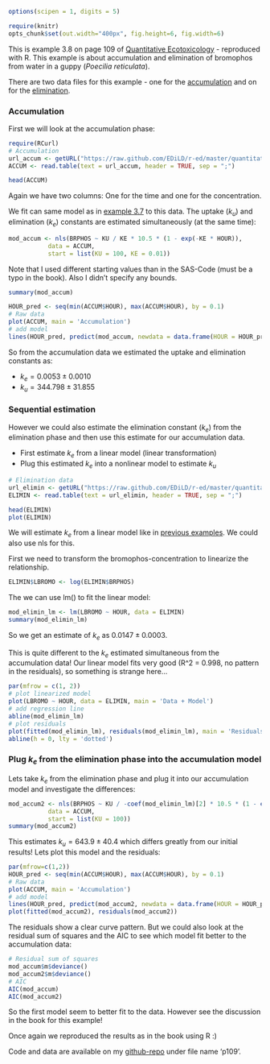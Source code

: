```r
options(scipen = 1, digits = 5)
```
```r
require(knitr)
opts_chunk$set(out.width="400px", fig.height=6, fig.width=6)
```

This is example 3.8 on page 109 of [Quantitative Ecotoxicology](http://www.crcpress.com/product/isbn/9781439835647) - reproduced with R. This example is about accumulation and elimination of bromophos from water in a guppy (*Poecilia reticulata*).

There are two data files for this example - one for the [accumulation](https://raw.github.com/EDiLD/r-ed/master/quantitative_ecotoxicology/data/p109_accum.csv) and on for the [elimination](https://raw.github.com/EDiLD/r-ed/master/quantitative_ecotoxicology/data/p109_elimin.csv).


### Accumulation
First we will look at the accumulation phase:
```r
require(RCurl)
# Accumulation
url_accum <- getURL("https://raw.github.com/EDiLD/r-ed/master/quantitative_ecotoxicology/data/p109_accum.csv")
ACCUM <- read.table(text = url_accum, header = TRUE, sep = ";")

```
```r
head(ACCUM)
```

Again we have two columns: One for the time and one for the concentration.


We fit can same model as in [example 3.7](http://edild.github.com/blog/2013/02/24/quant-ecotox-11/) to this data. The uptake $(k_u)$ and elimination $(k_e)$ constants are estimated simultaneously (at the same time):


```r
mod_accum <- nls(BRPHOS ~ KU / KE * 10.5 * (1 - exp(-KE * HOUR)),
           data = ACCUM, 
           start = list(KU = 100, KE = 0.01))
```
Note that I used different starting values than in the SAS-Code (must be a typo in the book). Also I didn't specify any bounds.
```r
summary(mod_accum)
```

```r
HOUR_pred <- seq(min(ACCUM$HOUR), max(ACCUM$HOUR), by = 0.1) 
# Raw data
plot(ACCUM, main = 'Accumulation')
# add model
lines(HOUR_pred, predict(mod_accum, newdata = data.frame(HOUR = HOUR_pred)))
```

So from the accumulation data we estimated the uptake and elimination constants as:

* $k_e = 0.0053 \pm 0.0010$
* $k_u = 344.798 \pm 31.855$




### Sequential estimation
However we could also estimate the elimination constant $(k_e)$ from the elimination phase and then use this estimate for our accumulation data. 

* First estimate $k_e$ from a linear model (linear transformation)
* Plug this estimated $k_e$ into a nonlinear model to estimate $k_u$


```r
# Elimination data
url_elimin <- getURL("https://raw.github.com/EDiLD/r-ed/master/quantitative_ecotoxicology/data/p109_elimin.csv")
ELIMIN <- read.table(text = url_elimin, header = TRUE, sep = ";")
```
```r
head(ELIMIN)
plot(ELIMIN)
```


We will estimate $k_e$ from a linear model like in [previous examples](http://edild.github.com/blog/2013/02/24/quant-ecotox-10/). We could also use nls for this.

First we need to transform the bromophos-concentration to linearize the relationship.
```r
ELIMIN$LBROMO <- log(ELIMIN$BRPHOS)
```

The we can use lm() to fit the linear model:
```r
mod_elimin_lm <- lm(LBROMO ~ HOUR, data = ELIMIN)
summary(mod_elimin_lm)
```

So we get an estimate of $k_e$ as $0.0147 \pm 0.0003$.

This is quite different to the $k_e$ estimated simultaneous from the accumulation data!
Our linear model fits very good (R^2 = 0.998, no pattern in the residuals), so something is strange here...
```r
par(mfrow = c(1, 2))
# plot linearized model
plot(LBROMO ~ HOUR, data = ELIMIN, main = 'Data + Model')
# add regression line
abline(mod_elimin_lm)
# plot residuals
plot(fitted(mod_elimin_lm), residuals(mod_elimin_lm), main = 'Residuals')
abline(h = 0, lty = 'dotted')
```


### Plug $k_e$ from the elimination phase into the accumulation model

Lets take $k_e$ from the elimination phase and plug it into our accumulation model and investigate the differences:

```r
mod_accum2 <- nls(BRPHOS ~ KU / -coef(mod_elimin_lm)[2] * 10.5 * (1 - exp(coef(mod_elimin_lm)[2] * HOUR)),
           data = ACCUM, 
           start = list(KU = 100))
summary(mod_accum2)
```

This estimates $k_u = 643.9 \pm 40.4$ which differs greatly from our initial results!
Lets plot this model and the residuals:
```r
par(mfrow=c(1,2))
HOUR_pred <- seq(min(ACCUM$HOUR), max(ACCUM$HOUR), by = 0.1) 
# Raw data
plot(ACCUM, main = 'Accumulation')
# add model
lines(HOUR_pred, predict(mod_accum2, newdata = data.frame(HOUR = HOUR_pred)))
plot(fitted(mod_accum2), residuals(mod_accum2))
```


The residuals show a clear curve pattern. But we could also look at the residual sum of squares and the AIC to see which model fit better to the accumulation data:

```r
# Residual sum of squares
mod_accum$m$deviance()
mod_accum2$m$deviance()
# AIC
AIC(mod_accum)
AIC(mod_accum2)
```

So the first model seem to better fit to the data. However see the discussion in the book for this example!

Once again we reproduced the results as in the book using R :)

Code and data are available on my [github-repo](https://github.com/EDiLD/r-ed/tree/master/quantitative_ecotoxicology) under file name 'p109'.


